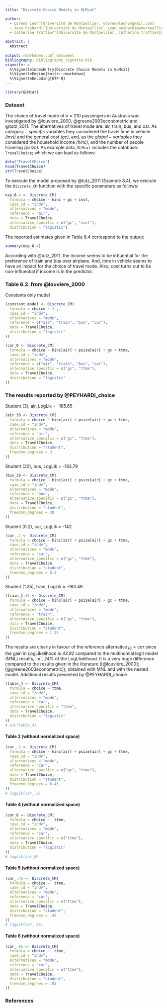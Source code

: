 ```yaml
---
title: "Discrete Choice Models in GLMcat"

author:
  - Lorena León^[Université de Montpellier, ylorenaleonv@gmail.com]
  - Jean Peyhardi^[Université de Montpellier, jean.peyhardi@umontpellier.fr]
  - Catherine Trottier^[Université de Montpellier, catherine.trottier@umontpellier.fr]

abstract: |
  Abstract
  
output: rmarkdown::pdf_document
bibliography: bibliography_vignette.bib
vignette: >
  %\VignetteIndexEntry{Discrete Choice Models in GLMcat}
  %\VignetteEngine{knitr::rmarkdown}
  %\VignetteEncoding{UTF-8}
---
```


```r
library(GLMcat)
```

### Dataset

The choice of travel mode of n = 210 passengers in Australia was investigated by @louviere_2000, @greene2003econometric and @tutz_2011. The alternatives of travel mode are: air, train, bus, and car. As $category-specific$ variables they considered the travel time in vehicle *(invt)* and the general cost *(gc)*, and, as the $global-variables$ they considered the household income *(hinc)*, and the number of people traveling *(psize)*.
As example data, `GLMcat` includes the database: `TravelChoice`; which we can load as follows:

```r
data("TravelChoice")
head(TravelChoice)
str(TravelChoice)
```

To execute the model proposed by @tutz_2011 (Example 8.4), we execute the `Discrete_CM ` function with the specific parameters as follows:

```r
exp_8.4 <- Discrete_CM(
  formula = choice ~ hinc + gc + invt,
  case_id = "indv",
  alternatives = "mode",
  reference = "air",
  data = TravelChoice,
  alternative_specific = c("gc", "invt"),
  distribution = "logistic")
```

The reported estimates given in Table 8.4 correspond to the output:

```r
summary(exp_8.4)
```

According with @tutz_2011, the income seems to be influential for the preference of train and bus over airplane. And, time in vehicle seems to have an impact for the choice of travel mode. Also, cost turns out to be non-influential if income is in the predictor.

### Table 6.2. from @louviere_2000

Constants only model

```r
(constant_model <- Discrete_CM(
  formula = choice ~ 1 ,
  case_id = "indv",
  alternatives = "mode",
  reference = c("air", "train", "bus", "car"),
  data = TravelChoice,
  distribution = "logistic"
))

(car_0 <- Discrete_CM(
  formula = choice ~ hinc[air] + psize[air] + gc + ttme,
  case_id = "indv",
  alternatives = "mode",
  reference = c("air", "train", "bus", "car"),
  alternative_specific = c("gc", "ttme"),
  data = TravelChoice,
  distribution = "logistic"
))
```

### The results reported by @PEYHARDI_choice
Student (3), air, LogLik = -185.65

```r
(air_30 <- Discrete_CM(
  formula = choice ~ hinc[air] + psize[air] + gc + ttme,
  case_id = "indv",
  alternatives = "mode",
  reference = "air",
  alternative_specific = c("gc", "ttme"),
  data = TravelChoice,
  distribution = "student",
  freedom_degrees = 3
))
```

Student (30), bus, LogLik = -183.79

```r
(bus_30 <- Discrete_CM(
  formula = choice ~ hinc[air] + psize[air] + gc + ttme,
  case_id = "indv",
  alternatives = "mode",
  reference = "bus",
  alternative_specific = c("gc", "ttme"),
  data = TravelChoice,
  distribution = "student",
  freedom_degrees = 30
))
```

Student (0.2), car, LogLik = -142

```r
(car_.2 <- Discrete_CM(
  formula = choice ~ hinc[air] + psize[air] + gc + ttme,
  case_id = "indv",
  alternatives = "mode",
  reference = "car",
  alternative_specific = c("gc", "ttme"),
  data = TravelChoice,
  distribution = "student",
  freedom_degrees = 0.2
))
```

Student (1.35), train, LogLik = -183.49

```r
(train_1.35 <- Discrete_CM(
  formula = choice ~ hinc[air] + psize[air] + gc + ttme,
  case_id = "indv",
  alternatives = "mode",
  reference = "train",
  alternative_specific = c("gc", "ttme"),
  data = TravelChoice,
  distribution = "student",
  freedom_degrees = 1.35
))
```

The results are clearly in favour of the reference alternative $j_0 =car$ since the gain in LogLikelihood is *43.92* compared to the multinomial logit model (MNL) results, i.e., *24%* of the LogLikelihood. It is a very huge difference compared to the results given in the literature ([@louviere_2000]; [@greene2003econometric]), obtained with MNL and with the nested model. 
Additional results presented by @PEYHARDI_choice


```r
(table_4 <- Discrete_CM(
  formula = choice ~ ttme,
  case_id = "indv",
  alternatives = "mode",
  reference = "car",
  alternative_specific = "ttme",
  data = TravelChoice,
  distribution = "logistic"
))
# AIC(table_4)
```

#### Table 2 (without normalized space)

```r
(car_.2 <- Discrete_CM(
  formula = choice ~ hinc[air] + psize[air] + gc + ttme,
  case_id = "indv",
  alternatives = "mode",
  reference = "car",
  alternative_specific = c("gc", "ttme"),
  data = TravelChoice,
  distribution = "student",
  freedom_degrees = 0.45
))
# logLik(car_.2)
```

#### Table 4 (without normalized space)

```r
(car_8 <- Discrete_CM(
  formula = choice ~  ttme,
  case_id = "indv",
  alternatives = "mode",
  reference = "car",
  alternative_specific = c("ttme"),
  data = TravelChoice,
  distribution = "logistic"
))
# logLik(car_8)
```

#### Table 5 (without normalized space)

```r
(car_.45 <- Discrete_CM(
  formula = choice ~  ttme,
  case_id = "indv",
  alternatives = "mode",
  reference = "car",
  alternative_specific = c("ttme"),
  data = TravelChoice,
  distribution = "student",
  freedom_degrees = .45
))
# logLik(car_.45)
```

#### Table 6 (without normalized space)

```r
(car_.05 <- Discrete_CM(
  formula = choice ~  ttme,
  case_id = "indv",
  alternatives = "mode",
  reference = "car",
  alternative_specific = c("ttme"),
  data = TravelChoice,
  distribution = "student",
  freedom_degrees = .05
))
```

### References

